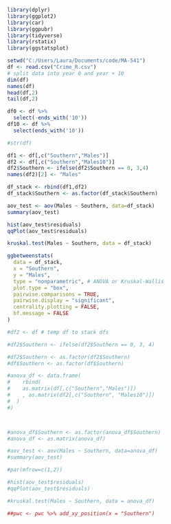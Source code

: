 ```r
library(dplyr)
library(ggplot2)
library(car)
library(ggpubr)
library(tidyverse)
library(rstatix)
library(ggstatsplot)

setwd("C:/Users/Laura/Documents/code/MA-541")
df <- read.csv("Crime_R.csv")
# split data into year 0 and year + 10 
dim(df)
names(df)
head(df,2)
tail(df,2)

df0 <- df %>%
  select(-ends_with('10'))
df10 <- df %>%
  select(ends_with('10'))

#str(df)
```

```r
df1 <- df[,c("Southern","Males")]
df2 <- df[,c("Southern","Males10")]
df2$Southern <- ifelse(df2$Southern == 0, 3,4)
names(df2)[2] <- "Males"

df_stack <- rbind(df1,df2)
df_stack$Southern <- as.factor(df_stack$Southern)

aov_test <- aov(Males ~ Southern, data=df_stack)
summary(aov_test)

hist(aov_test$residuals)
qqPlot(aov_test$residuals)

kruskal.test(Males ~ Southern, data = df_stack)

ggbetweenstats(
  data = df_stack,
  x = "Southern",
  y = "Males",
  type = "nonparametric", # ANOVA or Kruskal-Wallis
  plot.type = "box",
  pairwise.comparisons = TRUE,
  pairwise.display = "significant",
  centrality.plotting = FALSE,
  bf.message = FALSE
)

```

```r
#df2 <- df # temp df to stack dfs

#df2$Southern <- ifelse(df2$Southern == 0, 3, 4)

#df2$Southern <- as.factor(df2$Southern)
#df$Southern <- as.factor(df$Southern)

#anova_df <- data.frame(
#    rbind(
#    as.matrix(df[,c("Southern","Males")])
#    , as.matrix(df2[,c("Southern", "Males10")])
#  )
#)



#anova_df$Southern <- as.factor(anova_df$Southern)
#anova_df <- as.matrix(anova_df)

#aov_test <- aov(Males ~ Southern, data=anova_df)
#summary(aov_test)

#par(mfrow=c(1,2))

#hist(aov_test$residuals)
#qqPlot(aov_test$residuals)

#kruskal.test(Males ~ Southern, data = anova_df)

##pwc <- pwc %>% add_xy_position(x = "Southern")



```



